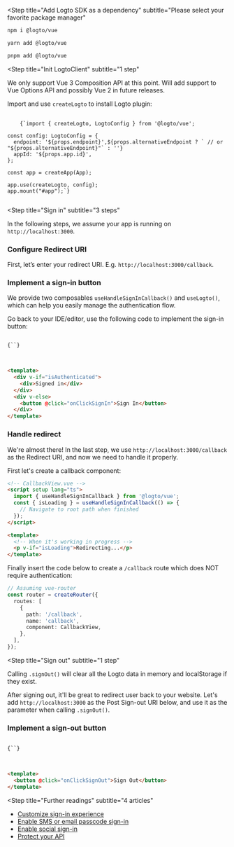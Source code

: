 
<Steps>

<Step
  title="Add Logto SDK as a dependency"
  subtitle="Please select your favorite package manager"
>
<Tabs>
<TabItem value="npm" label="npm">

```bash
npm i @logto/vue
```

</TabItem>
<TabItem value="yarn" label="Yarn">

```bash
yarn add @logto/vue
```

</TabItem>
<TabItem value="pnpm" label="pnpm">

```bash
pnpm add @logto/vue
```

</TabItem>
</Tabs>
</Step>

<Step
  title="Init LogtoClient"
  subtitle="1 step"
>

<InlineNotification>
  We only support Vue 3 Composition API at this point. Will add support to Vue Options API and
  possibly Vue 2 in future releases.
</InlineNotification>

Import and use `createLogto` to install Logto plugin:

<pre>
  <code className="language-ts">
    {`import { createLogto, LogtoConfig } from '@logto/vue';

const config: LogtoConfig = {
  endpoint: '${props.endpoint}',${props.alternativeEndpoint ? ` // or "${props.alternativeEndpoint}"` : ''}
  appId: '${props.app.id}',
};

const app = createApp(App);

app.use(createLogto, config);
app.mount("#app");`}
  </code>
</pre>

</Step>

<Step
  title="Sign in"
  subtitle="3 steps"
>

<InlineNotification>
  In the following steps, we assume your app is running on <code>http://localhost:3000</code>.
</InlineNotification>

### Configure Redirect URI

First, let’s enter your redirect URI. E.g. `http://localhost:3000/callback`.

<UriInputField
  appId={props.app.id}
  isSingle={!props.isCompact}
  name="redirectUris"
  title="application_details.redirect_uri"
/>

### Implement a sign-in button

We provide two composables `useHandleSignInCallback()` and `useLogto()`, which can help you easily manage the authentication flow.

Go back to your IDE/editor, use the following code to implement the sign-in button:

<pre>
<code className="language-html">
{`<script setup lang="ts">

  const { signIn, isAuthenticated } = useLogto();
  const onClickSignIn = () => signIn('${props.redirectUris[0] ?? 'http://localhost:3000/callback'}');
</script>`}

</code>
</pre>

```html
<template>
  <div v-if="isAuthenticated">
    <div>Signed in</div>
  </div>
  <div v-else>
    <button @click="onClickSignIn">Sign In</button>
  </div>
</template>
```

### Handle redirect

We're almost there! In the last step, we use `http://localhost:3000/callback` as the Redirect URI, and now we need to handle it properly.

First let's create a callback component:

```html
<!-- CallbackView.vue -->
<script setup lang="ts">
  import { useHandleSignInCallback } from '@logto/vue';
  const { isLoading } = useHandleSignInCallback(() => {
    // Navigate to root path when finished
  });
</script>
```

```html
<template>
  <!-- When it's working in progress -->
  <p v-if="isLoading">Redirecting...</p>
</template>
```

Finally insert the code below to create a `/callback` route which does NOT require authentication:

```ts
// Assuming vue-router
const router = createRouter({
  routes: [
    {
      path: '/callback',
      name: 'callback',
      component: CallbackView,
    },
  ],
});
```

</Step>

<Step
  title="Sign out"
  subtitle="1 step"
>

Calling `.signOut()` will clear all the Logto data in memory and localStorage if they exist.

After signing out, it'll be great to redirect user back to your website. Let's add `http://localhost:3000` as the Post Sign-out URI below, and use it as the parameter when calling `.signOut()`.

<UriInputField
  appId={props.app.id}
  isSingle={!props.isCompact}
  name="postLogoutRedirectUris"
  title="application_details.post_sign_out_redirect_uri"
/>

### Implement a sign-out button

<pre>
<code className="language-html">
{`<script setup lang="ts">

  const { signOut } = useLogto();
  const onClickSignOut = () => signOut('${props.postLogoutRedirectUris[0] ?? 'http://localhost:3000'}');
</script>`}

</code>
</pre>

```html
<template>
  <button @click="onClickSignOut">Sign Out</button>
</template>
```

</Step>

<Step
  title="Further readings"
  subtitle="4 articles"
>

- [Customize sign-in experience](https://docs.logto.io/docs/tutorials/get-started/customize-sign-in-experience)
- [Enable SMS or email passcode sign-in](https://docs.logto.io/docs/tutorials/get-started/passwordless-sign-in-by-adding-connectors#enable-sms-or-email-passwordless-sign-in)
- [Enable social sign-in](https://docs.logto.io/docs/tutorials/get-started/passwordless-sign-in-by-adding-connectors#enable-social-sign-in)
- [Protect your API](https://docs.logto.io/docs/recipes/protect-your-api)

</Step>

</Steps>

